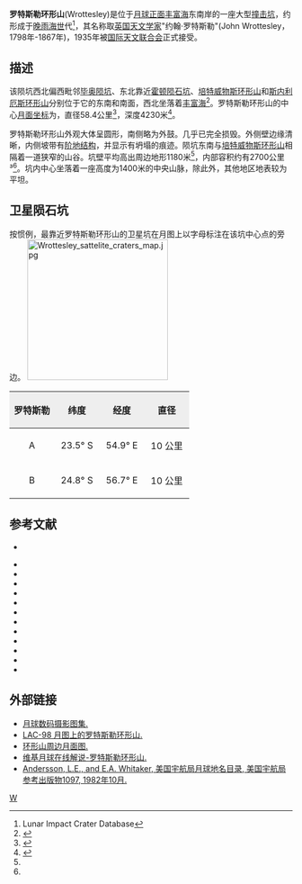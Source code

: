 {{lunar crater data|
 image=Wrottesley (LRO).png|240px|
 caption=[[月球勘测轨道飞行器|月球勘测轨道飞行器]] 拍摄的图像|
 latitude=23.9|
 N_or_S=S|
 longitude=56.62|
 E_or_W=E|
 diameter=58.4公里|
 depth=4.23公里|
 colong=304|
 eponym=约翰·罗特斯勒}}
'''罗特斯勒环形山'''(Wrottesley)是位于[[月球正面|月球正面]][[丰富海|丰富海]]东南岸的一座大型[[撞击坑|撞击坑]]，约形成于[[晚雨海世|晚雨海世]]代<ref name=LICD>Lunar Impact Crater Database</ref>，其名称取[[英国|英国]][[天文学家|天文学家]]"约翰·罗特斯勒"(John Wrottesley，1798年-1867年)，1935年被[[国际天文联合会|国际天文联合会]]正式接受。

==描述==
该陨坑西北偏西毗邻[[毕奥陨坑|毕奥陨坑]]、东北靠近[[霍顿陨石坑_(月球)|霍顿陨石坑]]、[[培特威物斯环形山|培特威物斯环形山]]和[[斯内利厄斯环形山|斯内利厄斯环形山]]分别位于它的东南和南面，西北坐落着[[丰富海|丰富海]]<ref>{{Cite web |url=http://planetarynames.wr.usgs.gov/images/Lunar/lac_98_lo.pdf |title=Crater Wrottesley on LAC-98 map |access-date=2016-07-05 |archive-date=2020-11-27 |archive-url=https://web.archive.org/web/20201127015248/http://planetarynames.wr.usgs.gov/images/Lunar/lac_98_lo.pdf |dead-url=no }}</ref>。罗特斯勒环形山的中心[[月面坐标|月面坐标]]为{{Coord|23.9|S|56.62|E|globe:Moon|nogoogle=1|noosm=1}}，直径58.4公里<ref name="IAU">{{Cite web |url=http://planetarynames.wr.usgs.gov/Feature/6583 |title=Directory of the International Astronomical Union |accessdate=2016-07-05 |archive-date=2015-02-18 |archive-url=https://archive.today/20150218221123/http://planetarynames.wr.usgs.gov/Feature/6583 |dead-url=no }}</ref>，深度4230米<ref>{{Cite web |url=http://fisherka.csolutionshosting.net/astronote/plan/craterdepth/html/CraterDepthFeatureNameWestfall.html |title=John E. Westfall’s Atlas of the Lunar Terminator, Cambridge Univ. Press (2000) |accessdate=2016-07-05 |archive-date=2014-12-18 |archive-url=https://archive.today/20141218234310/http://fisherka.csolutionshosting.net/astronote/plan/craterdepth/html/CraterDepthFeatureNameWestfall.html |dead-url=no }}</ref>。

罗特斯勒环形山外观大体呈圆形，南侧略为外鼓。几乎已完全损毁。外侧壁边缘清晰，内侧坡带有[[wiktionary:terrace|阶地结构]]，并显示有坍塌的痕迹。陨坑东南与[[培特威物斯环形山|培特威物斯环形山]]相隔着一道狭窄的山谷。坑壁平均高出周边地形1180米<ref name="LICD"/>，内部容积约有2700公里³<ref name="LICD"/>。坑内中心坐落着一座高度为1400米的中央山脉，除此外，其他地区地表较为平坦。

==卫星陨石坑==
按惯例，最靠近罗特斯勒环形山的卫星坑在月图上以字母标注在该坑中心点的旁边。
[[Image:Wrottesley_sattelite_craters_map.jpg|250px]]

{| class="wikitable"
!width="25%" style="background:#eeeeee;" |罗特斯勒
!width="25%" style="background:#eeeeee;" |纬度
!width="25%" style="background:#eeeeee;" |经度
!width="25%" style="background:#eeeeee;" |直径
|-
|align="center"|A
|align="center"|23.5° S
|align="center"|54.9° E
|align="center"|10 公里
|-
|align="center"|B
|align="center"|24.8° S
|align="center"|56.7° E
|align="center"|10 公里
|}{{clear}}
== 参考文献 ==
{{reflist}}
* {{cite web | last = Wood | first = Chuck | date = December 12, 2006 | url = http://www.lpod.org/?m=20061212 | title = Trenchant Observations of a Trench | publisher = Lunar Photo of the Day | accessdate = 2006-12-12 | deadurl = yes | archiveurl = https://web.archive.org/web/20070929092336/http://www.lpod.org/?m=20061212 | archivedate = 2007-09-29 }}
{{refbegin}}
* {{cite book
  | last1 = Andersson
  | first1 = L. E.
  | last2 = Whitaker
  | first2 = E. A.
  | authorlink2 = Ewen Whitaker
  | date = 1982
  | title = [[NASA|NASA]] Catalogue of Lunar Nomenclature
  | publisher = NASA RP-1097
  | ref = harv
  }}
* {{cite web
  | last = Blue
  | first = Jennifer
  | date = July 25, 2007
  | title = Gazetteer of Planetary Nomenclature
  | publisher = [[United_States_Geological_Survey|USGS]]
  | url = http://planetarynames.wr.usgs.gov/
  | accessdate = 2007-08-05
  | ref = harv
  | archive-date = 2018-12-25
  | archive-url = https://web.archive.org/web/20181225170157/https://planetarynames.wr.usgs.gov/
  | dead-url = no
  }}
* {{cite book
  | last1 = Bussey
  | first1 = B.
  | authorlink1 = Ben Bussey
  | last2 = Spudis
  | first2 = P.
  | authorlink2 = Paul Spudis
  | date = 2004
  | title = The Clementine Atlas of the Moon
  | publisher = Cambridge University Press
  | location = New York
  | isbn = 978-0-521-81528-4
  | ref = harv
  }}
* {{cite book
  | last1 = Cocks
  | first1 = Elijah E.
  | last2 = Cocks
  | first2 = Josiah C.
  | date = 1995
  | title = Who's Who on the Moon: A Biographical Dictionary of Lunar Nomenclature
  | url = https://archive.org/details/isbn_9780936389271
  | publisher = Tudor Publishers
  | isbn = 978-0-936389-27-1
  | ref = harv
  }}
* {{cite web
  | last = McDowell
  | first = Jonathan
  | date = July 15, 2007
  | url = http://host.planet4589.org/astro/lunar/
  | title = Lunar Nomenclature
  | publisher = Jonathan's Space Report
  | accessdate = 2007-10-24
  | ref = harv
  | archive-date = 2018-12-25
  | archive-url = https://web.archive.org/web/20181225170156/http://host.planet4589.org/astro/lunar/
  | dead-url = no
  }}
* {{cite journal| last1 = Menzel| first1 = D. H.| last2 = Minnaert| first2 = M.| last3 = Levin| first3 = B.| last4 = Dollfus| first4 = A.| last5 = Bell| first5 = B.| title = Report on Lunar Nomenclature by the Working Group of Commission 17 of the IAU| doi = 10.1007/BF00171763| journal = Space Science Reviews| volume = 12| issue = 2| pages = 136–186| date = 1971| bibcode = 1971SSRv...12..136M| ref = harv}}
* {{cite book
  | first = Patrick
  | last = Moore
  | authorlink = Patrick Moore
  | date = 2001
  | title = On the Moon
  | url = https://archive.org/details/patrickmooreonmo00patr
  | publisher = Sterling Publishing Co.
  | isbn = 978-0-304-35469-6
  | ref = harv
  }}
* {{cite book
  | first = Fred W.
  | last = Price
  | date = 1988
  | title = The Moon Observer's Handbook
  | publisher = Cambridge University Press
  | isbn = 978-0-521-33500-3
  | ref = harv
  }}
* {{cite book
  | last = Rükl
  | first = Antonín
  | authorlink = Antonín Rükl
  | date = 1990
  | title = Atlas of the Moon
  | publisher = Kalmbach Books
  | isbn = 978-0-913135-17-4
  | ref = harv
  }}
* {{cite book
  | last = Webb
  | first = Rev. T. W.
  | authorlink = Thomas William Webb
  | date = 1962
  | title = Celestial Objects for Common Telescopes
  | url = https://archive.org/details/celestialobjects00webb
  | edition = 6th revised
  | publisher = Dover
  | isbn = 978-0-486-20917-3
  | ref = harv
  }}
* {{cite book
  | first = Ewen A.
  | last = Whitaker
  | authorlink = Ewen Whitaker
  | date = 1999
  | title = Mapping and Naming the Moon
  | publisher = Cambridge University Press
  | isbn = 978-0-521-62248-6
  | ref = harv
  }}
* {{cite book
  | first = Peter T.
  | last = Wlasuk
  | date = 2000
  | title = Observing the Moon
  | publisher = Springer
  | isbn = 978-1-85233-193-1
  | ref = harv
 }}
{{refend}}

==外部链接==
* [http://www.lpi.usra.edu/resources/lunar_orbiter/bin/srch_nam.shtml?Wrottesley%7C0 月球数码摄影图集.] {{Wayback|url=http://www.lpi.usra.edu/resources/lunar_orbiter/bin/srch_nam.shtml?Wrottesley%7C0 |date=20180530181507 }}
* [http://www.lpi.usra.edu/resources/mapcatalog/LAC/lac98/ LAC-98 月图上的罗特斯勒环形山.]{{Wayback|url=http://www.lpi.usra.edu/resources/mapcatalog/LAC/lac98/ |date=20160304074500 }}
* [http://www.lpi.usra.edu/resources/mapcatalog/usgs/I794/ 环形山周边月面图.]{{Wayback|url=http://www.lpi.usra.edu/resources/mapcatalog/usgs/I794/ |date=20160304072350 }}
* [http://the-moon.wikispaces.com/Wrottesley 维基月球在线解说-罗特斯勒环形山.] {{Wayback|url=http://the-moon.wikispaces.com/Wrottesley |date=20180530175353 }}
* [http://planet4589.org/astro/lunar/RP-1097.pdf Andersson, L.E., and E.A. Whitaker, 美国宇航局月球地名目录, 美国宇航局参考出版物1097, 1982年10月.]{{Wayback|url=http://planet4589.org/astro/lunar/RP-1097.pdf |date=20141006125838 }}

[[Category:月球环形山|W]]
{{月球環形山 (T-Z)}}